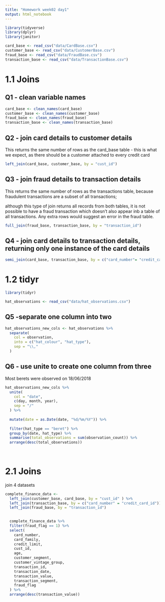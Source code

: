 ```yaml
---
title: "Homework week02 day1"
output: html_notebook
---
```

```r
library(tidyverse)
library(dplyr)
library(janitor)
```


```r
card_base <- read_csv("data/CardBase.csv")
customer_base <- read_csv("data/CustomerBase.csv")
fraud_base <- read_csv("data/FraudBase.csv")
transaction_base <- read_csv("data/TransactionBase.csv")
```

# 1.1 Joins
## Q1 - clean variable names
```r
card_base <- clean_names(card_base)
customer_base <- clean_names(customer_base)
fraud_base <- clean_names(fraud_base)
transaction_base <- clean_names(transaction_base)
```

## Q2 - join card details to customer details
This returns the same number of rows as the card_base table - this is what we expect, as there should be a customer attached to every credit card
```r
left_join(card_base, customer_base, by = "cust_id") 
```

## Q3 - join fraud details to transaction details
This returns the same number of rows as the transactions table, because fraudulent transactions are a subset of all transactions;

although this type of join returns all records from both tables, it is not possible to have a fraud transaction which doesn't also appear inb a table of all transactions. Any extra rows would suggest an error in the fraud table.
```r
full_join(fraud_base, transaction_base, by = "transaction_id") 
```

## Q4 - join card details to transaction details, returning only one instance of the card details
```r
semi_join(card_base, transaction_base, by = c("card_number"= "credit_card_id"))
```


# 1.2 tidyr
```r
library(tidyr)
```

```r
hat_observations <- read_csv("data/hat_observations.csv")
```

## Q5 -separate one column into two
```r
hat_observations_new_cols <- hat_observations %>% 
  separate(
    col = observation,
    into = c("hat_colour", "hat_type"),
    sep = "\\,"
  )
```

## Q6 - use unite to create one column from three
Most berets were observed on 18/06/2018
```r

hat_observations_new_cols %>% 
  unite(
    col = "date",
    c(day, month, year),
    sep = "/"
  ) %>% 
    
  mutate(date = as.Date(date, "%d/%m/%Y")) %>% 
    
  filter(hat_type == "beret") %>% 
  group_by(date, hat_type) %>% 
  summarise(total_observations = sum(observation_count)) %>% 
  arrange(desc(total_observations)) 
    
    
```

# 2.1 Joins
join 4 datasets
```r
complete_finance_data <- 
  left_join(customer_base, card_base, by = "cust_id" ) %>% 
  left_join(transaction_base, by = c("card_number" = "credit_card_id")) %>%
  left_join(fraud_base, by = "transaction_id") 
  
```

```r
  complete_finance_data %>% 
  filter(fraud_flag == 1) %>% 
  select(
    card_number,
    card_family,
    credit_limit,
    cust_id,
    age,
    customer_segment,
    customer_vintage_group,
    transaction_id,
    transaction_date,
    transaction_value,
    transaction_segment,
    fraud_flag
  ) %>% 
  arrange(desc(transaction_value))
  
```

